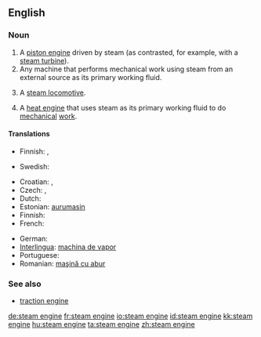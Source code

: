 ==English==

===Noun===
{{en-noun|sg=[[steam]] [[engine]]}}

# A [[piston engine]] driven by steam (as contrasted, for example, with a [[steam turbine]]).
# Any machine that performs mechanical work using steam from an external source as its primary working fluid.
# {{UK}} A [[steam locomotive]].
# {{rfd-redundant}} A [[heat engine]] that uses steam as its primary working fluid to do [[mechanical]] [[work]].

====Translations====
{{trans-top|piston engine driven by steam}}
* Finnish: {{t|fi|höyrykone}}, {{t|fi|mäntähöyrykone}}
{{trans-mid}}
* Swedish: {{t|sv|ångmaskin|c}}
{{trans-bottom}}

{{trans-top|any machine that uses steam as its primary working fluid}}
* Croatian: {{t-|hr|parni stroj|m}}, {{t-|hr|parostroj|m}}
* Czech: {{t-|cs|parní stroj|m}}, {{t-|cs|parostroj|m}}
* Dutch: {{t+|nl|stoommachine|f}}
* Estonian: [[aurumasin]]
* Finnish: {{t-|fi|höyrykone}}
* French: {{t+|fr|machine à vapeur|f}}
{{trans-mid}}
* German: {{t+|de|Dampfmaschine|f}}
* [[Interlingua]]: [[machina de vapor]]
* Portuguese: {{t+|pt|máquina a vapor|f}}
* Romanian: [[maşină cu abur]]
{{trans-bottom}}

{{trans-see|steam locomotive}}

===See also===
* [[traction engine]]

[[de:steam engine]]
[[fr:steam engine]]
[[io:steam engine]]
[[id:steam engine]]
[[kk:steam engine]]
[[hu:steam engine]]
[[ta:steam engine]]
[[zh:steam engine]]
